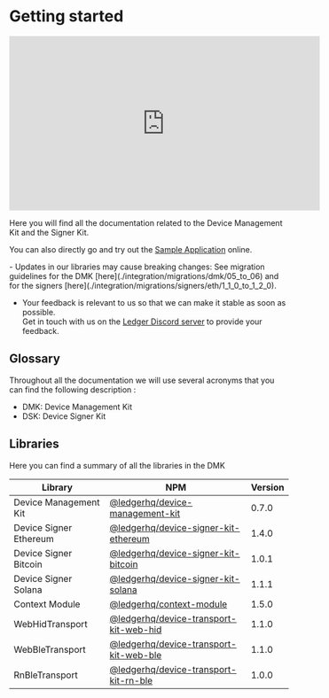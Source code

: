 
# Getting started 

<iframe
  width="560"
  height="315"
  src="https://www.youtube-nocookie.com/embed/i-Q1ld2lG_4"
  title="YouTube video player"
  frameborder="0"
  allow="accelerometer; autoplay; clipboard-write; encrypted-media; gyroscope; picture-in-picture"
  allowfullscreen
></iframe>

Here you will find all the documentation related to the Device Management Kit and the Signer Kit.  

You can also directly go and try out the [Sample Application](https://app.devicesdk.ledger.com/) online.  


<Callout type="info" emoji="👉">
  - Updates in our libraries may cause breaking changes:  
  See migration guidelines for the DMK [here](./integration/migrations/dmk/05_to_06) and for the signers [here](./integration/migrations/signers/eth/1_1_0_to_1_2_0).


  - Your feedback is relevant to us so that we can make it stable as soon as possible.  
  Get in touch with us on the [Ledger Discord server](https://developers.ledger.com/discord/) to provide your feedback.


</Callout>

## Glossary

Throughout all the documentation we will use several acronyms that you can find the following description :

- DMK: Device Management Kit
- DSK: Device Signer Kit

## Libraries

Here you can find a summary of all the libraries in the DMK

| Library                | NPM                                                                                                            | Version |
| ---------------------- | -------------------------------------------------------------------------------------------------------------- | ------- |
| Device Management Kit  | [@ledgerhq/device-management-kit](https://www.npmjs.com/package/@ledgerhq/device-management-kit)               | 0.7.0   |
| Device Signer Ethereum | [@ledgerhq/device-signer-kit-ethereum](https://www.npmjs.com/package/@ledgerhq/device-signer-kit-ethereum)     | 1.4.0   |
| Device Signer Bitcoin  | [@ledgerhq/device-signer-kit-bitcoin](https://www.npmjs.com/package/@ledgerhq/device-signer-kit-bitcoin)       | 1.0.1   |
| Device Signer Solana   | [@ledgerhq/device-signer-kit-solana](https://www.npmjs.com/package/@ledgerhq/device-signer-kit-solana)         | 1.1.1   |
| Context Module         | [@ledgerhq/context-module](https://www.npmjs.com/package/@ledgerhq/context-module)                             | 1.5.0   |
| WebHidTransport        | [@ledgerhq/device-transport-kit-web-hid](https://www.npmjs.com/package/@ledgerhq/device-transport-kit-web-hid) | 1.1.0   |
| WebBleTransport        | [@ledgerhq/device-transport-kit-web-ble](https://www.npmjs.com/package/@ledgerhq/device-transport-kit-web-ble) | 1.1.0   |
| RnBleTransport         | [@ledgerhq/device-transport-kit-rn-ble](https://www.npmjs.com/package/@ledgerhq/device-transport-kit-rn-ble)   | 1.0.0   |
